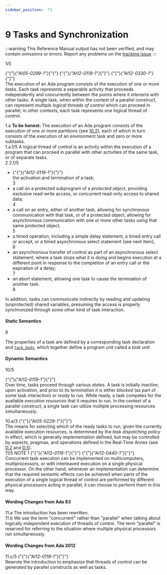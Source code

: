 ```yaml
---
sidebar_position:  71
---
```


# 9 Tasks and Synchronization

:::warning
This Reference Manual output has not been verified,
and may contain omissions or errors.
Report any problems on the [tracking issue](https://github.com/ada-lang-io/ada-lang-io/issues/20)
:::


<AnnotatedOnly>
<MarginText>
1/5
</MarginText>
</AnnotatedOnly>
<p>{"{"}<em>{"AI05-0299-1"}</em>{"}"} {"{"}<em>{"AI12-0119-1"}</em>{"}"} {"{"}<em>{"AI12-0330-1"}</em>{"}"} <br />The execution of an Ada program consists of the execution of one or more <em>tasks</em>. Each task represents a separable activity that proceeds independently and concurrently between the points where it <em>interacts</em> with other tasks. A single task, when within the context of a parallel construct, can represent multiple <em>logical threads of control</em> which can proceed in parallel; in other contexts, each task represents one logical thread of control. <br /></p>

<AnnotatedOnly>
<MarginText>
1.a
</MarginText>
</AnnotatedOnly>
<Admonition type="aarm" aarm="note" title="Note: ">
<strong>To be honest: </strong>The execution of an Ada program consists of the execution of one or more partitions (see <a href="../AA-10/AA-10.2">10.2</a>), each of which in turn consists of the execution of an environment task and zero or more subtasks. <br /></Admonition>

<AnnotatedOnly>
<MarginText>
1.a.1/5
</MarginText>
</AnnotatedOnly>
<Admonition type="aarm" aarm="glossary-entry" title="Glossary entry: ">
<strong></strong>A logical thread of control is an activity within the execution of a program that can proceed in parallel with other activities of the same task, or of separate tasks.<br /></Admonition>

<AnnotatedOnly>
<MarginText>
2
</MarginText>
</AnnotatedOnly>
<AnnotatedOnly>
<MarginText>
2.1/5
</MarginText>
</AnnotatedOnly>
<ul>
<li>{"{"}<em>{"AI12-0119-1"}</em>{"}"} <br />the activation and termination of a task;<br /></li>
<AnnotatedOnly>
<MarginText>
3
</MarginText>
</AnnotatedOnly>
<li>a call on a protected subprogram of a <em>protected object</em>, providing exclusive read-write access, or concurrent read-only access to shared data;<br /></li>
<AnnotatedOnly>
<MarginText>
4
</MarginText>
</AnnotatedOnly>
<li>a call on an entry, either of another task, allowing for synchronous communication with that task, or of a protected object, allowing for asynchronous communication with one or more other tasks using that same protected object;<br /></li>
<AnnotatedOnly>
<MarginText>
5
</MarginText>
</AnnotatedOnly>
<li>a timed operation, including a simple delay statement, a timed entry call or accept, or a timed asynchronous select statement (see next item);<br /></li>
<AnnotatedOnly>
<MarginText>
6
</MarginText>
</AnnotatedOnly>
<li>an asynchronous transfer of control as part of an asynchronous select statement, where a task stops what it is doing and begins execution at a different point in response to the completion of an entry call or the expiration of a delay;<br /></li>
<AnnotatedOnly>
<MarginText>
7
</MarginText>
</AnnotatedOnly>
<li>an abort statement, allowing one task to cause the termination of another task. <br /></li>
<AnnotatedOnly>
<MarginText>
8
</MarginText>
</AnnotatedOnly>
</ul>
<p>In addition, tasks can communicate indirectly by reading and updating (unprotected) shared variables, presuming the access is properly synchronized through some other kind of task interaction.<br /></p>


#### Static Semantics

<AnnotatedOnly>
<MarginText>
9
</MarginText>
</AnnotatedOnly>
<p>The properties of a task are defined by a corresponding task declaration and <code><a href="../AA-9/AA-9.1#S0248">task_body</a></code>, which together define a program unit called a <em>task unit</em>. <br /></p>


#### Dynamic Semantics

<AnnotatedOnly>
<MarginText>
10/5
</MarginText>
</AnnotatedOnly>
<p>{"{"}<em>{"AI12-0119-1"}</em>{"}"} <br />Over time, tasks proceed through various <em>states</em>. A task is initially <em>inactive</em>; upon activation, and prior to its <em>termination</em> it is either <em>blocked</em> (as part of some task interaction) or <em>ready</em> to run. While ready, a task competes for the available <em>execution resources</em> that it requires to run. In the context of a parallel construct, a single task can utilize multiple processing resources simultaneously. <br /></p>

<AnnotatedOnly>
<MarginText>
10.a/3
</MarginText>
</AnnotatedOnly>
<Admonition type="aarm" aarm="discussion" title="Discussion: ">
<strong></strong>{"{"}<em>{"AI05-0229-1"}</em>{"}"} <br />The means for selecting which of the ready tasks to run, given the currently available execution resources, is determined by the <em>task dispatching policy</em> in effect, which is generally implementation defined, but may be controlled by aspects, pragmas, and operations defined in the Real-Time Annex (see <a href="../AA-D/AA-D.2">D.2</a> and <a href="../AA-D/AA-D.5">D.5</a>). <br /></Admonition>

<AnnotatedOnly>
<MarginText>
11/5
</MarginText>
</AnnotatedOnly>
<Admonition type="aarm" aarm="note" title="Note: ">
NOTE 1   {"{"}<em>{"AI12-0119-1"}</em>{"}"} {"{"}<em>{"AI12-0440-1"}</em>{"}"} <br />Concurrent task execution can be implemented on multicomputers, multiprocessors, or with interleaved execution on a single physical processor. On the other hand, whenever an implementation can determine that the required semantic effects can be achieved when parts of the execution of a single logical thread of control are performed by different physical processors acting in parallel, it can choose to perform them in this way.<br /></Admonition>


#### Wording Changes from Ada 83

<AnnotatedOnly>
<MarginText>
11.a
</MarginText>
</AnnotatedOnly>
<Admonition type="aarm" aarm="note" title="Note: ">
The introduction has been rewritten.<br /></Admonition>

<AnnotatedOnly>
<MarginText>
11.b
</MarginText>
</AnnotatedOnly>
<Admonition type="aarm" aarm="note" title="Note: ">
We use the term "concurrent" rather than "parallel" when talking about logically independent execution of threads of control. The term "parallel" is reserved for referring to the situation where multiple physical processors run simultaneously. <br /></Admonition>


#### Wording Changes from Ada 2012

<AnnotatedOnly>
<MarginText>
11.c/5
</MarginText>
</AnnotatedOnly>
<Admonition type="aarm" aarm="note" title="Note: ">
{"{"}<em>{"AI12-0119-1"}</em>{"}"} <br />Rewrote the introduction to emphasize that threads of control can be generated by parallel constructs as well as tasks. <br /></Admonition>

